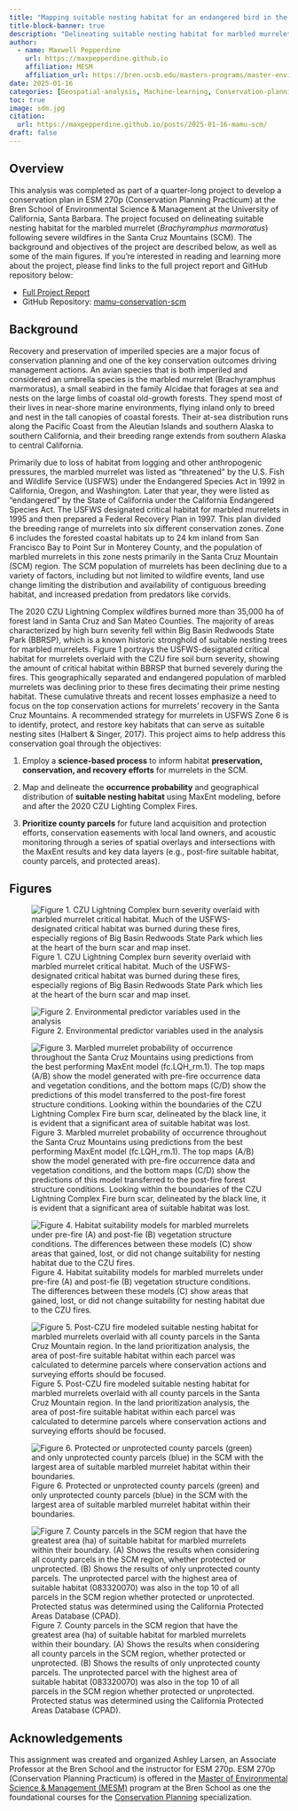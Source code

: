 ```yaml
---
title: "Mapping suitable nesting habitat for an endangered bird in the SCM"
title-block-banner: true
description: "Delineating suitable nesting habitat for marbled murrelets following severe wildfires in the Santa Cruz Mountains (SCM)"
author: 
  - name: Maxwell Pepperdine
    url: https://maxpepperdine.github.io
    affiliation: MESM
    affiliation_url: https://bren.ucsb.edu/masters-programs/master-environmental-science-and-management 
date: 2025-01-16
categories: [Geospatial-analysis, Machine-learning, Conservation-planning, RStudio, ArcGIS Pro, MaxEnt, MESM]
toc: true
image: sdm.jpg
citation: 
  url: https://maxpepperdine.github.io/posts/2025-01-16-mamu-scm/
draft: false
---
```


## Overview

This analysis was completed as part of a quarter-long project to develop a conservation plan in ESM 270p (Conservation Planning Practicum) at the Bren School of Environmental Science & Management at the University of California, Santa Barbara. The project focused on delineating suitable nesting habitat for the marbled murrelet (*Brachyramphus marmoratus*) following severe wildfires in the Santa Cruz Mountains (SCM). The background and objectives of the project are described below, as well as some of the main figures. If you're interested in reading and learning more about the project, please find links to the full project report and GitHub repository below:

-   [Full Project Report](MAMU_mapping_SCM_final_report.pdf)
-   GitHub Repository: [mamu-conservation-scm](https://github.com/maxpepperdine/mamu-conservation-scm)

## Background

Recovery and preservation of imperiled species are a major focus of conservation planning and one of the key conservation outcomes driving management actions. An avian species that is both imperiled and considered an umbrella species is the marbled murrelet (Brachyramphus marmoratus), a small seabird in the family Alcidae that forages at sea and nests on the large limbs of coastal old-growth forests. They spend most of their lives in near-shore marine environments, flying inland only to breed and nest in the tall canopies of coastal forests. Their at-sea distribution runs along the Pacific Coast from the Aleutian Islands and southern Alaska to southern California, and their breeding range extends from southern Alaska to central California.

Primarily due to loss of habitat from logging and other anthropogenic pressures, the marbled murrelet was listed as “threatened” by the U.S. Fish and Wildlife Service (USFWS) under the Endangered Species Act in 1992 in California, Oregon, and Washington. Later that year, they were listed as “endangered” by the State of California under the California Endangered Species Act. The USFWS designated critical habitat for marbled murrelets in 1995 and then prepared a Federal Recovery Plan in 1997. This plan divided the breeding range of murrelets into six different conservation zones. Zone 6 includes the forested coastal habitats up to 24 km inland from San Francisco Bay to Point Sur in Monterey County, and the population of marbled murrelets in this zone nests primarily in the Santa Cruz Mountain (SCM) region. The SCM population of murrelets has been declining due to a variety of factors, including but not limited to wildfire events, land use change limiting the distribution and availability of contiguous breeding habitat, and increased predation from predators like corvids.

The 2020 CZU Lightning Complex wildfires burned more than 35,000 ha of forest land in Santa Cruz and San Mateo Counties. The majority of areas characterized by high burn severity fell within Big Basin Redwoods State Park (BBRSP), which is a known historic stronghold of suitable nesting trees for marbled murrelets. Figure 1 portrays the USFWS-designated critical habitat for murrelets overlaid with the CZU fire soil burn severity, showing the amount of critical habitat within BBRSP that burned severely during the fires. This geographically separated and endangered population of marbled murrelets was declining prior to these fires decimating their prime nesting habitat. These cumulative threats and recent losses emphasize a need to focus on the top conservation actions for murrelets’ recovery in the Santa Cruz Mountains. A recommended strategy for murrelets in USFWS Zone 6 is to identify, protect, and restore key habitats that can serve as suitable nesting sites (Halbert & Singer, 2017). This project aims to help address this conservation goal through the objectives:

1. Employ a **science-based process** to inform habitat **preservation, conservation, and recovery efforts** for murrelets in the SCM.

2. Map and delineate the **occurrence probability** and geographical distribution of **suitable nesting habitat** using MaxEnt modeling, before and after the 2020 CZU Lighting Complex Fires.

3. **Prioritize county parcels** for future land acquisition and protection efforts, conservation easements with local land owners, and acoustic monitoring through a series of spatial overlays and intersections with the MaxEnt results and key data layers (e.g., post-fire suitable habitat, county parcels, and protected areas).

## Figures

![Figure 1. CZU Lightning Complex burn severity overlaid with marbled murrelet critical habitat. Much of the USFWS-designated critical habitat was burned during these fires, especially regions of Big Basin Redwoods State Park which lies at the heart of the burn scar and map inset.](study_area.jpg)

![Figure 2. Environmental predictor variables used in the analysis](data_description.jpg)

![Figure 3. Marbled murrelet probability of occurrence throughout the Santa Cruz Mountains using predictions from the best performing MaxEnt model (fc.LQH_rm.1). The top maps (A/B) show the model generated with pre-fire occurrence data and vegetation conditions, and the bottom maps (C/D) show the predictions of this model transferred to the post-fire forest structure conditions. Looking within the boundaries of the CZU Lightning Complex Fire burn scar, delineated by the black line, it is evident that a significant area of suitable habitat was lost.](sdm.jpg)

![Figure 4. Habitat suitability models for marbled murrelets under pre-fire (A) and post-fie (B) vegetation structure conditions. The differences between these models (C) show areas that gained, lost, or did not change suitability for nesting habitat due to the CZU fires.](habitat_suitability.jpg)

![Figure 5. Post-CZU fire modeled suitable nesting habitat for marbled murrelets overlaid with all county parcels in the Santa Cruz Mountain region. In the land prioritization analysis, the area of post-fire suitable habitat within each parcel was calculated to determine parcels where conservation actions and surveying efforts should be focused.](land_prioritization.jpg)

![Figure 6. Protected or unprotected county parcels (green) and only unprotected county parcels (blue) in the SCM with the largest area of suitable marbled murrelet habitat within their boundaries.](prioritized_parcels_map.jpg)

![Figure 7. County parcels in the SCM region that have the greatest area (ha) of suitable habitat for marbled murrelets within their boundary. (A) Shows the results when considering all county parcels in the SCM region, whether protected or unprotected. (B) Shows the results of only unprotected county parcels. The unprotected parcel with the highest area of suitable habitat (083320070) was also in the top 10 of all parcels in the SCM region whether protected or unprotected. Protected status was determined using the California Protected Areas Database (CPAD).](prioritized_parcels_graph.png)

## Acknowledgements

This assignment was created and organized Ashley Larsen, an Associate Professor at the Bren School and the instructor for ESM 270p. ESM 270p (Conservation Planning Practicum) is offered in the [Master of Environmental Science & Management (MESM)](https://bren.ucsb.edu/masters-programs/master-environmental-science-and-management) program at the Bren School as one the foundational courses for the [Conservation Planning](https://bren.ucsb.edu/masters-programs/master-environmental-science-and-management/academics-mesm/specializations/conservation) specialization.
